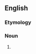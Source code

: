 ==English==

===Etymology===
{{suffix|en|draughtsman|ship}}

===Noun===
{{en-noun|-|s}}

# {{stand sp|en|from=UK|draftsmanship}}